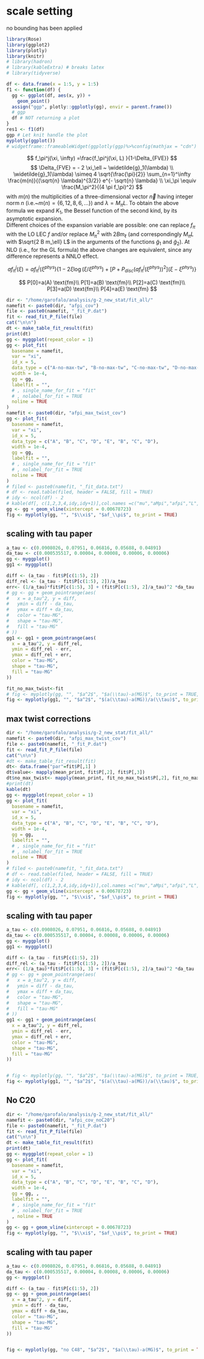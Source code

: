 # scale setting

no bounding has been applied

```r
library(Rose)
library(ggplot2)
library(plotly)
library(knitr)
# library(hadron)
# library(kableExtra) # breaks latex
# library(tidyverse)

df <- data.frame(x = 1:5, y = 1:5)
f1 <- function(df) {
  gg <- ggplot(df, aes(x, y)) +
    geom_point()
  assign("ggp", plotly::ggplotly(gg), envir = parent.frame())
  # ggp
  df # NOT returning a plot
}
res1 <- f1(df)
ggp # Let knit handle the plot
myplotly(ggplot())
# widgetframe::frameableWidget(ggplotly(ggp)%>%config(mathjax = "cdn") )
```

$$
f_\pi^j(\xi, \infty) =\frac{f_\pi^j(\xi, L) }{1-\Delta_{FVE}}
$$
$$
 \Delta_{FVE} = - 2 \xi_\ell ~ \widetilde{g}_1(\lambda) \\
  \widetilde{g}_1(\lambda) \simeq 4 \sqrt{\frac{\pi}{2}} \sum_{n=1}^\infty \frac{m(n)}{(\sqrt{n} \lambda)^{3/2}} e^{- \sqrt{n} \lambda} \\
   \xi_\pi \equiv \frac{M_\pi^2}{(4 \pi f_\pi)^2}
$$
with $m(n)$ the multiplicities of a three-dimensional vector $\vec{n}$ having integer norm $n$ (i.e.~$m(n) = \{6, 12, 8, 6, ...\}$) and $\lambda=M_\pi L$.
To obtain the above formula we expand $K_1$, the Bessel function of the second kind, by its asymptotic expansion.\
Different choices of the expansion variable are possible: one can replace $f_\pi$ with the LO LEC $f$ and/or replace $M_\pi^2$ with $2 B m_\ell$ (and correspondingly $M_\pi L$ with $\sqrt{2 B m_\ell} L$ in the arguments of the functions $\widetilde{g}_1$ and $\widetilde{g}_2$). 
At NLO (i.e., for the GL formula) the above changes are equivalent, since any difference represents a NNLO effect.

$$
af_\pi^j(\xi) = af_\pi^j(\xi^{phys}) \left\{1-2\xi\log(\xi/\xi^{phys})+ [P+P_{disc} (af_\pi^j(\xi^{phys}))^2] (\xi-\xi^{phys})\right\} 
$$


$$
P[0]=a(A) \text{fm}\\
P[1]=a(B) \text{fm}\\
P[2]=a(C) \text{fm}\\
P[3]=a(D) \text{fm}\\
P[4]=a(E) \text{fm}
$$

```r


dir <- "/home/garofalo/analysis/g-2_new_stat/fit_all/"
namefit <- paste0(dir, "afpi_cov")
file <- paste0(namefit, "_fit_P.dat")
fit <- read_fit_P_file(file)
cat("\n\n")
dt <- make_table_fit_result(fit)
print(dt)
gg <- myggplot(repeat_color = 1)
gg <- plot_fit(
  basename = namefit,
  var = "xi",
  id_x = 5,
  data_type = c("A-no-max-tw", "B-no-max-tw", "C-no-max-tw", "D-no-max-tw", "E-no-max-tw", "B-no-max-tw", "C-no-max-tw", "D-no-max-tw"),
  width = 1e-4,
  gg = gg, 
  labelfit = "",
  # , single_name_for_fit = "fit"
  # , nolabel_for_fit = TRUE
  noline = TRUE
)
namefit <- paste0(dir, "afpi_max_twist_cov")
gg <- plot_fit(
  basename = namefit,
  var = "xi",
  id_x = 5,
  data_type = c("A", "B", "C", "D", "E", "B", "C", "D"),
  width = 1e-4,
  gg = gg, 
  labelfit = "",
  # , single_name_for_fit = "fit"
  # , nolabel_for_fit = TRUE
  noline = TRUE
)
# filed <- paste0(namefit, "_fit_data.txt")
# df <- read.table(filed, header = FALSE, fill = TRUE)
# idy <- ncol(df) - 2
# kable(df[, c(1,2,3,4,idy,idy+1)],col.names =c("mu","aMpi","afpi","L","afpi-inf","err") )
gg <- gg + geom_vline(xintercept = 0.00678723)
fig <- myplotly(gg, "", "$\\xi$", "$af_\\pi$", to_print = TRUE)
```

## scaling with tau paper

```r
a_tau <- c(0.0908026, 0.07951, 0.06816, 0.05688, 0.04891)
da_tau <- c(0.000535517, 0.00004, 0.00008, 0.00006, 0.00006)
gg <- myggplot()
gg1 <- myggplot()

diff <- (a_tau - fit$P[c(1:5), 2])
diff_rel <- (a_tau - fit$P[c(1:5), 2])/a_tau
err<- (1/a_tau)*fit$P[c(1:5), 3] + (fit$P[c(1:5), 2]/a_tau)^2 *da_tau
# gg <- gg + geom_pointrange(aes(
#   x = a_tau^2, y = diff,
#   ymin = diff - da_tau,
#   ymax = diff + da_tau,
#   color = "tau-MG",
#   shape = "tau-MG",
#   fill = "tau-MG"
# ))
gg1 <- gg1 + geom_pointrange(aes(
  x = a_tau^2, y = diff_rel,
  ymin = diff_rel - err,
  ymax = diff_rel + err,
  color = "tau-MG",
  shape = "tau-MG",
  fill = "tau-MG"
))

fit_no_max_twist<-fit
# fig <- myplotly(gg, "", "$a^2$", "$a(\\tau)-a(MG)$", to_print = TRUE, xrange = c(0, 0.0085))
fig <- myplotly(gg1, "", "$a^2$", "$(a(\\tau)-a(MG))/a(\\tau)$", to_print = TRUE, xrange = c(0, 0.0085))
```

## max twist corrections

```r


dir <- "/home/garofalo/analysis/g-2_new_stat/fit_all/"
namefit <- paste0(dir, "afpi_max_twist_cov")
file <- paste0(namefit, "_fit_P.dat")
fit <- read_fit_P_file(file)
cat("\n\n")
#dt <- make_table_fit_result(fit)
dt<- data.frame("par"=fit$P[,1] )
dt$value<- mapply(mean_print, fit$P[,2], fit$P[,3])
dt$no_max_twist<- mapply(mean_print, fit_no_max_twist$P[,2], fit_no_max_twist$P[,3])
#print(dt)
kable(dt)
gg <- myggplot(repeat_color = 1)
gg <- plot_fit(
  basename = namefit,
  var = "xi",
  id_x = 5,
  data_type = c("A", "B", "C", "D", "E", "B", "C", "D"),
  width = 1e-4,
  gg = gg, 
  labelfit = "",
  # , single_name_for_fit = "fit"
  # , nolabel_for_fit = TRUE
  noline = TRUE
)
# filed <- paste0(namefit, "_fit_data.txt")
# df <- read.table(filed, header = FALSE, fill = TRUE)
# idy <- ncol(df) - 2
# kable(df[, c(1,2,3,4,idy,idy+1)],col.names =c("mu","aMpi","afpi","L","afpi-inf","err") )
gg <- gg + geom_vline(xintercept = 0.00678723)
fig <- myplotly(gg, "", "$\\xi$", "$af_\\pi$", to_print = TRUE)
```

## scaling with tau paper

```r
a_tau <- c(0.0908026, 0.07951, 0.06816, 0.05688, 0.04891)
da_tau <- c(0.000535517, 0.00004, 0.00008, 0.00006, 0.00006)
gg <- myggplot()
gg1 <- myggplot()

diff <- (a_tau - fit$P[c(1:5), 2])
diff_rel <- (a_tau - fit$P[c(1:5), 2])/a_tau
err<- (1/a_tau)*fit$P[c(1:5), 3] + (fit$P[c(1:5), 2]/a_tau)^2 *da_tau
# gg <- gg + geom_pointrange(aes(
#   x = a_tau^2, y = diff,
#   ymin = diff - da_tau,
#   ymax = diff + da_tau,
#   color = "tau-MG",
#   shape = "tau-MG",
#   fill = "tau-MG"
# ))
gg1 <- gg1 + geom_pointrange(aes(
  x = a_tau^2, y = diff_rel,
  ymin = diff_rel - err,
  ymax = diff_rel + err,
  color = "tau-MG",
  shape = "tau-MG",
  fill = "tau-MG"
))


# fig <- myplotly(gg, "", "$a^2$", "$a(\\tau)-a(MG)$", to_print = TRUE, xrange = c(0, 0.0085))
fig <- myplotly(gg1, "", "$a^2$", "$(a(\\tau)-a(MG))/a(\\tau)$", to_print = TRUE, xrange = c(0, 0.0085))
```

<!-- ## Only phys point ensembles -->


<!-- ```{r, echo=FALSE, results='asis', dev='tikz', warning=FALSE} -->


<!-- dir <- "/home/garofalo/analysis/g-2_new_stat/fit_all/" -->
<!-- namefit <- paste0(dir, "afpi_phys_point_cov") -->
<!-- file <- paste0(namefit, "_fit_P.dat") -->
<!-- fit <- read_fit_P_file(file) -->
<!-- cat("\n\n") -->
<!-- dt <- make_table_fit_result(fit) -->
<!-- print(dt) -->
<!-- gg <- myggplot(repeat_color = 1) -->
<!-- gg <- plot_fit( -->
<!--   basename = namefit, -->
<!--   var = "xi", -->
<!--   id_x = 5, -->
<!--   data_type = c( "B", "C", "D", "E", "B", "C", "D"), -->
<!--   width = 1e-4, -->
<!--   gg = gg,  -->
<!--   labelfit = "", -->
<!--   # , single_name_for_fit = "fit" -->
<!--   # , nolabel_for_fit = TRUE -->
<!--   noline = TRUE -->
<!-- ) -->
<!-- # filed <- paste0(namefit, "_fit_data.txt") -->
<!-- # df <- read.table(filed, header = FALSE, fill = TRUE) -->
<!-- # idy <- ncol(df) - 2 -->
<!-- # kable(df[, c(1,2,3,4,idy,idy+1)],col.names =c("mu","aMpi","afpi","L","afpi-inf","err") ) -->
<!-- gg <- gg + geom_vline(xintercept = 0.00678723) -->
<!-- fig <- myplotly(gg, "", "$\\xi$", "$af_\\pi$", to_print = TRUE) -->
<!-- ``` -->

<!-- ```{r, echo=FALSE, results='asis', dev='tikz', warning=FALSE} -->
<!-- a_tau <- c( 0.07951, 0.06816, 0.05688, 0.04891) -->
<!-- da_tau <- c( 0.00004, 0.00008, 0.00006, 0.00006) -->
<!-- gg <- myggplot() -->
<!-- gg1 <- myggplot() -->

<!-- diff <- (a_tau - fit$P[c(1:4), 2]) -->
<!-- diff_rel <- (a_tau - fit$P[c(1:4), 2])/a_tau -->
<!-- err<- (1/a_tau)*fit$P[c(1:4), 3] + (fit$P[c(1:4), 2]/a_tau)^2 *da_tau -->
<!-- # gg <- gg + geom_pointrange(aes( -->
<!-- #   x = a_tau^2, y = diff, -->
<!-- #   ymin = diff - da_tau, -->
<!-- #   ymax = diff + da_tau, -->
<!-- #   color = "tau-MG", -->
<!-- #   shape = "tau-MG", -->
<!-- #   fill = "tau-MG" -->
<!-- # )) -->
<!-- gg1 <- gg1 + geom_pointrange(aes( -->
<!--   x = a_tau^2, y = diff_rel, -->
<!--   ymin = diff_rel - err, -->
<!--   ymax = diff_rel + err, -->
<!--   color = "tau-MG", -->
<!--   shape = "tau-MG", -->
<!--   fill = "tau-MG" -->
<!-- )) -->


<!-- # fig <- myplotly(gg, "", "$a^2$", "$a(\\tau)-a(MG)$", to_print = TRUE, xrange = c(0, 0.0085)) -->
<!-- fig <- myplotly(gg1, "", "$a^2$", "$(a(\\tau)-a(MG))/a(\\tau)$", to_print = TRUE, xrange = c(0, 0.0085)) -->
<!-- ``` -->


<!-- ## Extra FVE -->

<!-- here we add an residual volume dependece -->
<!-- $$ -->
<!-- a f_\pi(L)=a f_\pi(L=\infty)\left\{\ 1+P_{FVE}\xi \frac{e^{M_\pi L}}{(M_\pi L)^{3/2}} \right\} -->
<!-- $$ -->


<!-- ```{r, echo=FALSE, results='asis', dev='tikz', warning=FALSE} -->

<!-- dir <- "/home/garofalo/analysis/g-2_new_stat/fit_all/" -->
<!-- namefit <- paste0(dir, "afpi_resFVE_corr_cov") -->
<!-- file <- paste0(namefit, "_fit_P.dat") -->
<!-- fit <- read_fit_P_file(file) -->
<!-- cat("\n\n") -->
<!-- dt <- make_table_fit_result(fit) -->
<!-- print(dt) -->
<!-- gg <- myggplot(repeat_color = 1) -->
<!-- gg <- plot_fit( -->
<!--   basename = namefit, -->
<!--   var = "xi", -->
<!--   id_x = 5, -->
<!--   data_type = c("A", "B", "C", "D", "E", "B", "C", "D"), -->
<!--   width = 1e-4, -->
<!--   gg = gg, , -->
<!--   labelfit = "", -->
<!--   # , single_name_for_fit = "fit" -->
<!--   # , nolabel_for_fit = TRUE -->
<!--   , noline = TRUE -->
<!-- ) -->

<!-- # namefit <- paste0(dir, "afpi_resFVE_cov") -->
<!-- # gg <- plot_fit( -->
<!-- #   basename = namefit, -->
<!-- #   var = "xi", -->
<!-- #   id_x = 5, -->
<!-- #   data_type = c("A_L", "B_L", "C_L", "D_L", "E_L", "B_L", "C_L", "D_L"), -->
<!-- #   width = 1e-4, -->
<!-- #   gg = gg, , -->
<!-- #   labelfit = "", -->
<!-- #   # , single_name_for_fit = "fit" -->
<!-- #   # , nolabel_for_fit = TRUE -->
<!-- #   , noline = TRUE,noribbon = TRUE -->
<!-- # ) -->
<!-- gg <- gg + geom_vline(xintercept = 0.00678723) -->
<!-- fig <- myplotly(gg, "", "$\\xi$", "$af_\\pi$", to_print = TRUE) -->
<!-- ``` -->



<!-- ```{r, echo=FALSE, results='asis', dev='tikz', warning=FALSE} -->
<!-- a_tau <- c(0.0908026, 0.07951, 0.06816, 0.05688, 0.04891) -->
<!-- da_tau <- c(0.000535517, 0.00004, 0.00008, 0.00006, 0.00006) -->
<!-- gg <- myggplot() -->

<!-- diff <- (a_tau - fit$P[c(1:5), 2]) -->
<!-- gg <- gg + geom_pointrange(aes( -->
<!--   x = a_tau^2, y = diff, -->
<!--   ymin = diff - da_tau, -->
<!--   ymax = diff + da_tau, -->
<!--   color = "tau-MG", -->
<!--   shape = "tau-MG", -->
<!--   fill = "tau-MG" -->
<!-- )) -->


<!-- fig <- myplotly(gg, "", "$a^2$", "$a(\\tau)-a(MG)$", to_print = TRUE, xrange = c(0, 0.0085)) -->
<!-- ``` -->


## No C20


```r

dir <- "/home/garofalo/analysis/g-2_new_stat/fit_all/"
namefit <- paste0(dir, "afpi_cov_noC20")
file <- paste0(namefit, "_fit_P.dat")
fit <- read_fit_P_file(file)
cat("\n\n")
dt <- make_table_fit_result(fit)
print(dt)
gg <- myggplot(repeat_color = 1)
gg <- plot_fit(
  basename = namefit,
  var = "xi",
  id_x = 5,
  data_type = c("A", "B", "C", "D", "E", "B", "C", "D"),
  width = 1e-4,
  gg = gg, ,
  labelfit = "",
  # , single_name_for_fit = "fit"
  # , nolabel_for_fit = TRUE
  , noline = TRUE
)
gg <- gg + geom_vline(xintercept = 0.00678723)
fig <- myplotly(gg, "", "$\\xi$", "$af_\\pi$", to_print = TRUE)
```

## scaling with tau paper

```r
a_tau <- c(0.0908026, 0.07951, 0.06816, 0.05688, 0.04891)
da_tau <- c(0.000535517, 0.00004, 0.00008, 0.00006, 0.00006)
gg <- myggplot()

diff <- (a_tau - fit$P[c(1:5), 2])
gg <- gg + geom_pointrange(aes(
  x = a_tau^2, y = diff,
  ymin = diff - da_tau,
  ymax = diff + da_tau,
  color = "tau-MG",
  shape = "tau-MG",
  fill = "tau-MG"
))


fig <- myplotly(gg, "no C48", "$a^2$", "$a(\\tau)-a(MG)$", to_print = TRUE, xrange = c(0, 0.0085))
```
